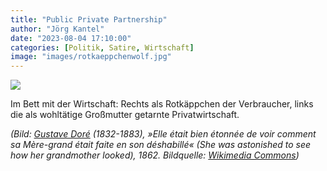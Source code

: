 ```yaml
---
title: "Public Private Partnership"
author: "Jörg Kantel"
date: "2023-08-04 17:10:00"
categories: [Politik, Satire, Wirtschaft]
image: "images/rotkaeppchenwolf.jpg"
---
```


[![](images/rotkaeppchenwolf-b.jpg)](https://upload.wikimedia.org/wikipedia/commons/9/91/GustaveDore_She_was_astonished_to_see_how_her_grandmother_looked.jpg)

Im Bett mit der Wirtschaft: Rechts als Rotkäppchen der Verbraucher, links die als wohltätige Großmutter getarnte Privatwirtschaft.

*(Bild: [Gustave Doré](https://de.wikipedia.org/wiki/Gustave_Dor%C3%A9) (1832-1883), »Elle était bien étonnée de voir comment sa Mère-grand était faite en son déshabillé« (She was astonished to see how her grandmother looked), 1862. Bildquelle: [Wikimedia Commons](https://commons.wikimedia.org/wiki/File:GustaveDore_She_was_astonished_to_see_how_her_grandmother_looked.jpg))*
